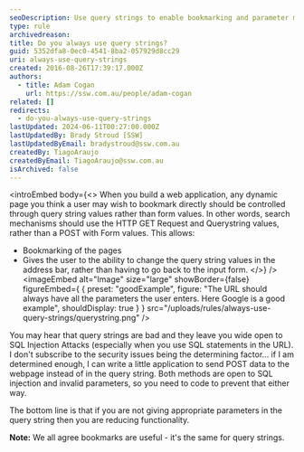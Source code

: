 ```yaml
---
seoDescription: Use query strings to enable bookmarking and parameter modification for a more engaging user experience
type: rule
archivedreason:
title: Do you always use query strings?
guid: 5352dfa8-0ec0-4541-8ba2-057929d8cc29
uri: always-use-query-strings
created: 2016-08-26T17:39:17.000Z
authors:
  - title: Adam Cogan
    url: https://ssw.com.au/people/adam-cogan
related: []
redirects:
  - do-you-always-use-query-strings
lastUpdated: 2024-06-11T00:27:00.000Z
lastUpdatedBy: Brady Stroud [SSW]
lastUpdatedByEmail: bradystroud@ssw.com.au
createdBy: TiagoAraujo
createdByEmail: TiagoAraujo@ssw.com.au
isArchived: false
---
```


<introEmbed
  body={<>
When you build a web application, any dynamic page you think a user may wish to bookmark directly should be controlled through query string values rather than form values. In other words, search mechanisms should use the HTTP GET Request and Querystring values, rather than a POST with Form values. This allows:

* Bookmarking of the pages
* Gives the user to the ability to change the query string values in the address bar, rather than having to go back to the input form.
  </>}
/>
<imageEmbed
  alt="Image"
  size="large"
  showBorder={false}
  figureEmbed={ {
    preset: "goodExample",
    figure: "The URL should always have all the parameters the user enters. Here Google is a good example",
    shouldDisplay: true
  } }
  src="/uploads/rules/always-use-query-strings/querystring.png"
/>

You may hear that query strings are bad and they leave you wide open to SQL Injection Attacks (especially when you use SQL statements in the URL). I don't subscribe to the security issues being the determining factor... if I am determined enough, I can write a little application to send POST data to the webpage instead of in the query string. Both methods are open to SQL injection and invalid parameters, so you need to code to prevent that either way.

The bottom line is that if you are not giving appropriate parameters in the query string then you are reducing functionality.

**Note:** We all agree bookmarks are useful - it's the same for query strings.
